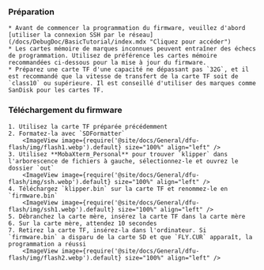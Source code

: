 ### Préparation

    * Avant de commencer la programmation du firmware, veuillez d'abord [utiliser la connexion SSH par le réseau](/docs/DebugDoc/BasicTutorial/index.mdx "Cliquez pour accéder")
    * Les cartes mémoire de marques inconnues peuvent entraîner des échecs de programmation. Utilisez de préférence les cartes mémoire recommandées ci-dessous pour la mise à jour du firmware.
    * Préparez une carte TF d'une capacité ne dépassant pas `32G`, et il est recommandé que la vitesse de transfert de la carte TF soit de `class10` ou supérieure. Il est conseillé d'utiliser des marques comme SanDisk pour les cartes TF.

### Téléchargement du firmware

    1. Utilisez la carte TF préparée précédemment
    2. Formatez-la avec `SDFormatter`
        <ImageView image={require('@site/docs/General/dfu-flash/img/flash1.webp').default} size="100%" align="left" />
    3. Utilisez **MobaXterm_Personal** pour trouver `klipper` dans l'arborescence de fichiers à gauche, sélectionnez-le et ouvrez le dossier `out`
        <ImageView image={require('@site/docs/General/dfu-flash/img/ssh.webp').default} size="100%" align="left" />
    4. Téléchargez `klipper.bin` sur la carte TF et renommez-le en `firmware.bin`
        <ImageView image={require('@site/docs/General/dfu-flash/img/ssh1.webp').default} size="100%" align="left" />
    5. Débranchez la carte mère, insérez la carte TF dans la carte mère
    6. Sur la carte mère, attendez 10 secondes
    7. Retirez la carte TF, insérez-la dans l'ordinateur. Si `firmware.bin` a disparu de la carte SD et que `FLY.CUR` apparaît, la programmation a réussi
        <ImageView image={require('@site/docs/General/dfu-flash/img/flash2.webp').default} size="100%" align="left" />
